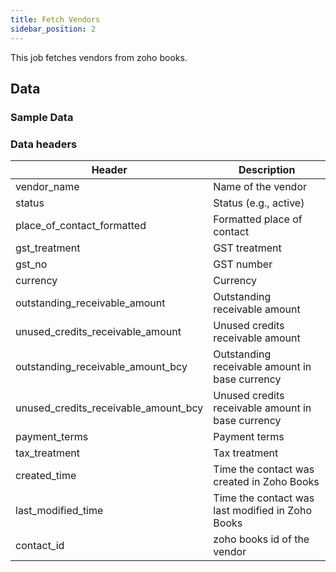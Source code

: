 ```yaml
---
title: Fetch Vendors
sidebar_position: 2
---
```


This job fetches vendors from zoho books. 

<AddJob
  template="gsheet_zoho_books_db_get_vendors"
/>

## Data

### Sample Data

<Gsheet
  src="https://docs.google.com/spreadsheets/d/1-gX-uq5YrTW-6gQJYM-mNXitEOfJLTiQCvPtV8CR1Yc/edit#gid=27718488"
/>

### Data headers

| Header | Description |
|----|----|
| vendor_name | Name of the vendor |
| status | Status (e.g., active) |
| place_of_contact_formatted | Formatted place of contact |
| gst_treatment | GST treatment |
| gst_no | GST number |
| currency | Currency |
| outstanding_receivable_amount | Outstanding receivable amount |
| unused_credits_receivable_amount | Unused credits receivable amount |
| outstanding_receivable_amount_bcy | Outstanding receivable amount in base currency |
| unused_credits_receivable_amount_bcy | Unused credits receivable amount in base currency |
| payment_terms | Payment terms |
| tax_treatment |	Tax treatment |
| created_time | Time the contact was created in Zoho Books |
| last_modified_time | Time the contact was last modified in Zoho Books |
| contact_id | zoho books id of the vendor |

<!---
### Filtration options

This job can restrict the data that is visible in spreadsheets. Use the following parameters to restrict the data.

| Parameter | Options |
|----|----|
| start_date | Select bills with billing date on or after `start_date`. Format - `YYYY-MM-DD` |
| end_date | Select bills with billing date on or before `end_date`. Format - `YYYY-MM-DD` |
| contact_id | Select bills related to a particular contact (either customer or vendor). Contact id is the id of the customer or vendor from zoho books.  |
-->

<!---
## Others

### Similar jobs

Similar sort of data can be achieved by using get accounting transaction job and filtering it by invoice type. 

### Reports that use this job

Here are some of the report templates that use this job: 
-->